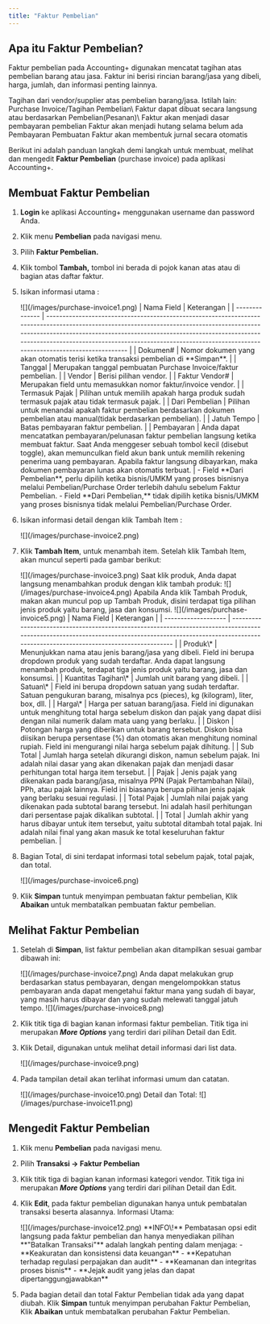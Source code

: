 ```yaml
---
title: "Faktur Pembelian"
---
```



## Apa itu Faktur Pembelian?

Faktur pembelian pada Accounting\+ digunakan mencatat tagihan atas pembelian barang atau jasa. Faktur ini berisi rincian barang/jasa yang dibeli, harga, jumlah, dan informasi penting lainnya.

<Note>
  Tagihan dari vendor/supplier atas pembelian barang/jasa.
</Note>

<Tip>
  Istilah lain: Purchase Invoice/Tagihan Pembelian\
  Faktur dapat dibuat secara langsung atau berdasarkan Pembelian(Pesanan)\
  Faktur akan menjadi dasar pembayaran pembelian
</Tip>

<Tip>
  Faktur akan menjadi hutang selama belum ada Pembayaran
  Pembuatan Faktur akan membentuk jurnal secara otomatis
</Tip>

Berikut ini adalah panduan langkah demi langkah untuk membuat, melihat dan mengedit **Faktur Pembelian** (purchase invoice) pada aplikasi Accounting\+.

## Membuat Faktur Pembelian

1. **Login** ke aplikasi Accounting\+ menggunakan username dan password Anda.
2. Klik menu **Pembelian** pada navigasi menu.
3. Pilih **Faktur Pembelian.**
4. Klik tombol **Tambah,** tombol ini berada di pojok kanan atas atau di bagian atas daftar faktur.
5. Isikan informasi utama :

   <Frame>
     ![](/images/purchase-invoice1.png)
   </Frame>
   | Nama Field     | Keterangan                                                                                                                                                                                                                                                                                                                        |
   | -------------- | --------------------------------------------------------------------------------------------------------------------------------------------------------------------------------------------------------------------------------------------------------------------------------------------------------------------------------- |
   | Dokumen#       | Nomor dokumen yang akan otomatis terisi ketika transaksi pembelian di **Simpan**.                                                                                                                                                                                                                                                 |
   | Tanggal        | Merupakan tanggal pembuatan Purchase Invoice/faktur pembelian.                                                                                                                                                                                                                                                                    |
   | Vendor         | Berisi pilihan vendor.                                                                                                                                                                                                                                                                                                            |
   | Faktur Vendor# | Merupakan field untu memasukkan nomor faktur/invoice vendor.                                                                                                                                                                                                                                                                      |
   | Termasuk Pajak | Pilihan untuk memilih apakah harga produk sudah termasuk pajak atau tidak termasuk pajak.                                                                                                                                                                                                                                         |
   | Dari Pembelian | Pilihan untuk menandai apakah faktur pembelian berdasarkan dokumen pembelian atau manual(tidak berdasarkan pembelian).                                                                                                                                                                                                            |
   | Jatuh Tempo    | Batas pembayaran faktur pembelian.                                                                                                                                                                                                                                                                                                |
   | Pembayaran     | Anda dapat mencatatkan pembayaran/pelunasan faktur pembelian langsung ketika membuat faktur. Saat Anda menggeser sebuah tombol kecil (disebut toggle), akan memunculkan field akun bank untuk memilih rekening penerima uang pembayaran. Apabila faktur langsung dibayarkan, maka dokumen pembayaran lunas akan otomatis terbuat. |

   <Warning>
     - Field **Dari Pembelian**, perlu dipilih ketika bisnis/UMKM yang proses bisnisnya melalui Pembelian/Purchase Order terlebih dahulu sebelum Faktur Pembelian.
     - Field **Dari Pembelian,** tidak dipilih ketika bisnis/UMKM yang proses bisnisnya tidak melalui Pembelian/Purchase Order.
   </Warning>
6. Isikan informasi detail dengan klik Tambah Item :

   <Frame>
     ![](/images/purchase-invoice2.png)
   </Frame>
7. Klik **Tambah Item**, untuk menambah item.
   Setelah klik Tambah Item, akan muncul seperti pada gambar berikut:

   <Frame>
     ![](/images/purchase-invoice3.png)
   </Frame>
   Saat klik produk, Anda dapat langsung menambahkan produk dengan klik tambah produk:

   <Frame>
     ![](/images/purchase-invoice4.png)
   </Frame>
   Apabila Anda klik Tambah Produk, makan akan muncul pop up Tambah Produk, disini terdapat tiga pilihan jenis produk yaitu barang, jasa dan konsumsi.

   <Frame>
     ![](/images/purchase-invoice5.png)
   </Frame>
   | Nama Field          | Keterangan                                                                                                                                                                                                   |
   | ------------------- | ------------------------------------------------------------------------------------------------------------------------------------------------------------------------------------------------------------ |
   | Produk\*            | Menunjukkan nama atau jenis barang/jasa yang dibeli. Field ini berupa dropdown produk yang sudah terdaftar. Anda dapat langsung menambah produk, terdapat tiga jenis produk yaitu barang, jasa dan konsumsi. |
   | Kuantitas Tagihan\* | Jumlah unit barang yang dibeli.                                                                                                                                                                              |
   | Satuan\*            | Field ini berupa dropdown satuan yang sudah terdaftar. Satuan pengukuran barang, misalnya pcs (pieces), kg (kilogram), liter, box, dll.                                                                      |
   | Harga\*             | Harga per satuan barang/jasa. Field ini digunakan untuk menghitung total harga sebelum diskon dan pajak yang dapat diisi dengan nilai numerik dalam mata uang yang berlaku.                                  |
   | Diskon              | Potongan harga yang diberikan untuk barang tersebut. Diskon bisa diisikan berupa persentase (%) dan otomatis akan menghitung nominal rupiah. Field ini mengurangi nilai harga sebelum pajak dihitung.        |
   | Sub Total           | Jumlah harga setelah dikurangi diskon, namun sebelum pajak. Ini adalah nilai dasar yang akan dikenakan pajak dan menjadi dasar perhitungan total harga item tersebut.                                        |
   | Pajak               | Jenis pajak yang dikenakan pada barang/jasa, misalnya PPN (Pajak Pertambahan Nilai), PPh, atau pajak lainnya. Field ini biasanya berupa pilihan jenis pajak yang berlaku sesuai regulasi.                    |
   | Total Pajak         | Jumlah nilai pajak yang dikenakan pada subtotal barang tersebut. Ini adalah hasil perhitungan dari persentase pajak dikalikan subtotal.                                                                      |
   | Total               | Jumlah akhir yang harus dibayar untuk item tersebut, yaitu subtotal ditambah total pajak. Ini adalah nilai final yang akan masuk ke total keseluruhan faktur pembelian.                                      |
8. Bagian Total, di sini terdapat informasi total sebelum pajak, total pajak, dan total.

   <Frame>
     ![](/images/purchase-invoice6.png)
   </Frame>
9. Klik **Simpan** tuntuk menyimpan pembuatan faktur pembelian, Klik **Abaikan** untuk membatalkan pembuatan faktur pembelian.

## Melihat Faktur Pembelian

1. Setelah di **Simpan**, list faktur pembelian akan ditampilkan sesuai gambar dibawah ini:

   <Frame>
     ![](/images/purchase-invoice7.png)
   </Frame>
   <Tip>
     Anda dapat melakukan grup berdasarkan status pembayaran, dengan mengelompokkan status pembayaran anda dapat mengetahui faktur mana yang sudah di bayar, yang masih harus dibayar dan yang sudah melewati tanggal jatuh tempo.

     <Frame>
       ![](/images/purchase-invoice8.png)
     </Frame>
   </Tip>
2. Klik titik tiga di bagian kanan informasi faktur pembelian. Titik tiga ini merupakan **_More Options_** yang terdiri dari pilihan Detail dan Edit.
3. Klik Detail, digunakan untuk melihat detail informasi dari list data.

   <Frame>
     ![](/images/purchase-invoice9.png)
   </Frame>
4. Pada tampilan detail akan terlihat informasi umum dan catatan.

   <Frame>
     ![](/images/purchase-invoice10.png)
   </Frame>
   Detail dan Total:

   <Frame>
     ![](/images/purchase-invoice11.png)
   </Frame>

## Mengedit Faktur Pembelian

1. Klik menu **Pembelian** pada navigasi menu.
2. Pilih **Transaksi → Faktur Pembelian**
3. Klik titik tiga di bagian kanan informasi kategori vendor. Titik tiga ini merupakan **_More Options_** yang terdiri dari pilihan Detail dan Edit.
4. Klik **Edit**, pada faktur pembelian digunakan hanya untuk pembatalan transaksi beserta alasannya.
   Informasi Utama:

   <Frame>
     ![](/images/purchase-invoice12.png)
   </Frame>
   <Note>
     **INFO\!**
     Pembatasan opsi edit langsung pada faktur pembelian dan hanya menyediakan pilihan **"Batalkan Transaksi"** adalah langkah penting dalam menjaga:
     - **Keakuratan dan konsistensi data keuangan**
     - **Kepatuhan terhadap regulasi perpajakan dan audit**
     - **Keamanan dan integritas proses bisnis**
     - **Jejak audit yang jelas dan dapat dipertanggungjawabkan**
   </Note>
5. Pada bagian detail dan total Faktur Pembelian tidak ada yang dapat diubah. Klik **Simpan** tuntuk menyimpan perubahan Faktur Pembelian, Klik **Abaikan** untuk membatalkan perubahan Faktur Pembelian.

